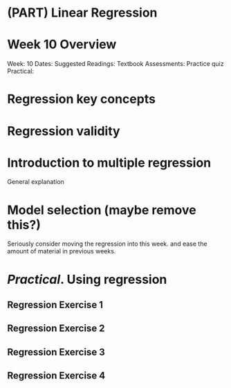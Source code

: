# (PART) Linear Regression {-}

# Week 10 Overview {-}

Week: 10
Dates: 
Suggested Readings: Textbook
Assessments: Practice quiz
Practical:

# Regression key concepts

# Regression validity

# Introduction to multiple regression

General explanation

# Model selection (maybe remove this?)

Seriously consider moving the regression into this week. and ease the amount of material in previous weeks.


# _Practical_. Using regression


## Regression Exercise 1

## Regression Exercise 2

## Regression Exercise 3

## Regression Exercise 4







